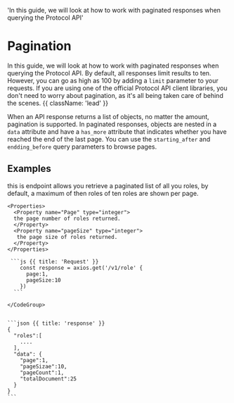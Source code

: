   'In this guide, we will look at how to work with paginated responses when querying the Protocol API'

# Pagination

In this guide, we will look at how to work with paginated responses when querying the Protocol API. By default, all responses limit results to ten. However, you can go as high as 100 by adding a `limit` parameter to your requests. If you are using one of the official Protocol API client libraries, you don't need to worry about pagination, as it's all being taken care of behind the scenes. {{ className: 'lead' }}

When an API response returns a list of objects, no matter the amount, pagination is supported. In paginated responses, objects are nested in a `data` attribute and have a `has_more` attribute that indicates whether you have reached the end of the last page. You can use the `starting_after` and `endding_before` query parameters to browse pages.

## Examples

<Row>
  <Col>

this is endpoint allows you retrieve a paginated list of all you roles, by default, a maximum of then roles of ten roles are shown per page.

    <Properties>
      <Property name="Page" type="integer">
      the page number of roles returned.
      </Property>
      <Property name="pageSize" type="integer">
       the page size of roles returned.
      </Property>
    </Properties>

  </Col>
  
  <Col>
   <CodeGroup title="Request" tag="POST" label="/v1/role">

     ```js {{ title: 'Request' }}
        const response = axios.get('/v1/role' {
          page:1,
          pageSize:10
        })
      ```

    </CodeGroup>


    ```json {{ title: 'response' }}
    {
      "roles":[
        ....
      ],
      "data": {
        "page":1,
        "pageSizae":10,
        "pageCount":1,
        "totalDocument":25
      }
    }
    ```

  </Col>
</Row>
